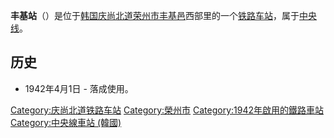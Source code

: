 {{unreferenced|time=2018-07-15T08:56:30+00:00}}
{{朝鮮半島車站資訊
|公司色 = #0066b3
|文字色 = 
|站名 = 丰基站<br />{{lang|en|Punggi}}
|圖片 =Punggi Station.JPG
|pxl = 
|圖片說明 =车站站舍
|車站編號 =
|前一站 = [[丹阳站_(忠清北道)|丹阳]]
|前一站距離 =21.4
|後一站距離 =12.4
|後一站 = [[荣州站|荣州]]
|所屬路線 = [[中央线_(韩国)|中央线]]
|距離 = 175.9
|起點站 = [[清凉里站|清凉里]]
|諺文 = 풍기역
|朝鮮漢字 = 豊基驛
|文觀部式 =Punggi-yeok 
|馬-賴式 =
|副站名 = 
|停站路線數 = 
|所屬公司 = [[韩国铁道公社|韩国铁道公社]]
|所在地 =[[庆尚北道|庆尚北道]][[荣州市|荣州市]][[丰基邑|丰基邑]]西部里
|車站構造 = 地面车站
|月台配置 = 1面2线
|啟用年月日 =1942年4月1日 
|廢站年月日 = 
|上下車人次 =
|統計年度 =
|轉車 = 
|備註 = 
|全寬備註 = 
}}

'''丰基站'''（{{kor|諺=풍기역|漢=豊基驛|羅=Punggi yeok|f=y}}）是位于[[韩国|韩国]][[庆尚北道|庆尚北道]][[荣州市|荣州市]][[丰基邑|丰基邑]]西部里的一个[[铁路车站|铁路车站]]，属于[[中央线_(韩国)|中央线]]。

== 历史 ==
*1942年4月1日 - 落成使用。


{{中央线 (韩国)}}
{{新村号}}
{{无穷花号}}
{{中部内陆循环列车}}

[[Category:庆尚北道铁路车站|Category:庆尚北道铁路车站]]
[[Category:榮州市|Category:榮州市]]
[[Category:1942年啟用的鐵路車站|Category:1942年啟用的鐵路車站]]
[[Category:中央線車站_(韓國)|Category:中央線車站 (韓國)]]